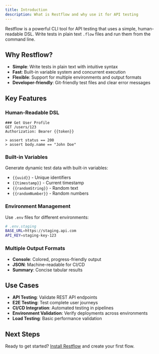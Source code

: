 ```yaml
---
title: Introduction
description: What is Restflow and why use it for API testing
---
```


Restflow is a powerful CLI tool for API testing that uses a simple, human-readable DSL. Write tests in plain text `.flow` files and run them from the command line.

## Why Restflow?

- **Simple**: Write tests in plain text with intuitive syntax
- **Fast**: Built-in variable system and concurrent execution
- **Flexible**: Support for multiple environments and output formats
- **Developer-friendly**: Git-friendly test files and clear error messages

## Key Features

### Human-Readable DSL
```flow
### Get User Profile
GET /users/123
Authorization: Bearer {{token}}

> assert status == 200
> assert body.name == "John Doe"
```

### Built-in Variables
Generate dynamic test data with built-in variables:
- `{{uuid}}` - Unique identifiers
- `{{timestamp}}` - Current timestamp
- `{{randomString}}` - Random text
- `{{randomNumber}}` - Random numbers

### Environment Management
Use `.env` files for different environments:

```bash
# .env.staging
BASE_URL=https://staging.api.com
API_KEY=staging-key-123
```

### Multiple Output Formats
- **Console**: Colored, progress-friendly output
- **JSON**: Machine-readable for CI/CD
- **Summary**: Concise tabular results

## Use Cases

- **API Testing**: Validate REST API endpoints
- **E2E Testing**: Test complete user journeys
- **CI/CD Integration**: Automated testing in pipelines
- **Environment Validation**: Verify deployments across environments
- **Load Testing**: Basic performance validation

## Next Steps

Ready to get started? [Install Restflow](/docs/getting-started/installation) and create your first flow.
